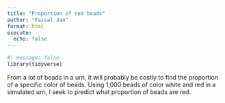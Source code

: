 ```yaml
---
title: "Proportion of red beads"
author: "Faisal Jan"
format: html
execute: 
  echo: false
---
```


```r
#| message: false
library(tidyverse)
```

From a lot of beads in a urn, it will probably be costly to find the proportion of a specific color of beads. Using 1,000 beads of color white and red in a simulated urn, I seek to predict what proportion of beads are red.
